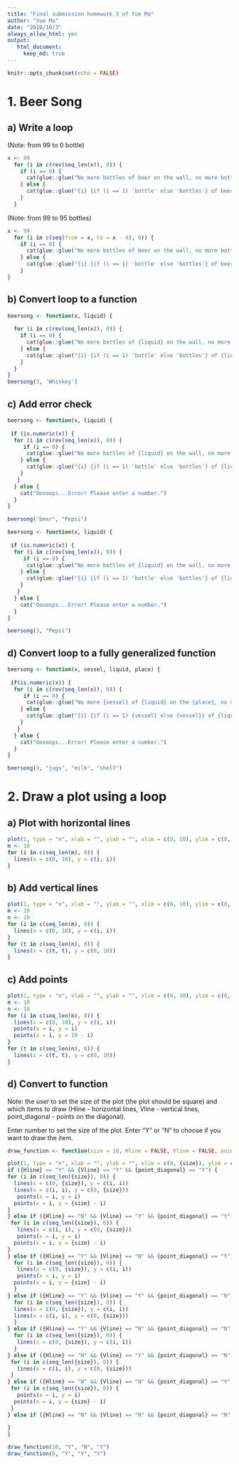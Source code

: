 ```yaml
---
title: "Final submission homework 3 of Yue Ma"
author: "Yue Ma"
date: "2018/10/3"
always_allow_html: yes
output: 
   html_document:
     keep_md: true
---
```


```r
knitr::opts_chunk$set(echo = FALSE)
```

# 1. Beer Song

## a) Write a loop

(Note: from 99 to 0 bottle)

```r
x <- 99
  for (i in c(rev(seq_len(x)), 0)) {
    if (i == 0) {
      cat(glue::glue("No more bottles of beer on the wall, no more bottles of beer.\n Go to the store and buy some more, {x} bottles of beer on the wall."))
    } else {
      cat(glue::glue("{i} {if (i == 1) 'bottle' else 'bottles'} of beer on the wall, {i} {if (i == 1) 'bottle' else 'bottles'} of beer.\n Take one down and pass it around, {if (i == 1) 'no more' else i - 1} bottles of beer on the wall. \n \n \n"))
    }
  }
```

(Note: from 99 to 95 bottles)

```r
x <- 99
  for (i in c(seq(from = x, to = x - 4), 0)) {
    if (i == 0) {
      cat(glue::glue("No more bottles of beer on the wall, no more bottles of beer.\n Go to the store and buy some more, {x} bottles of beer on the wall."))
    } else {
      cat(glue::glue("{i} {if (i == 1) 'bottle' else 'bottles'} of beer on the wall, {i} {if (i == 1) 'bottle' else 'bottles'} of beer.\n Take one down and pass it around, {if (i == 1) 'no more' else i - 1} bottles of beer on the wall. \n \n \n"))
    }
}
```

## b) Convert loop to a function

```r
beersong <- function(x, liquid) {
  
  for (i in c(rev(seq_len(x)), 0)) {
    if (i == 0) {
      cat(glue::glue("No more bottles of {liquid} on the wall, no more bottles of wall.\n Go to the store and buy some more, {x} bottles of {liquid} on the wall."))
    } else {
      cat(glue::glue("{i} {if (i == 1) 'bottle' else 'bottles'} of {liquid} on the wall, {i} {if (i == 1) 'bottle' else 'bottles'} of {liquid}.\n Take one down and pass it around, {if (i == 1) 'no more' else i - 1} bottles of {liquid} on the wall. \n \n \n"))
    }
  }
}
beersong(3, 'Whiskey')
```

## c) Add error check

```r
beersong <- function(x, liquid) {
  
 if (is.numeric(x)) {
  for (i in c(rev(seq_len(x)), 0)) {
     if (i == 0) {
      cat(glue::glue("No more bottles of {liquid} on the wall, no more bottles of wall.\n Go to the store and buy some more, {x} bottles of {liquid} on the wall."))
    } else {
      cat(glue::glue("{i} {if (i == 1) 'bottle' else 'bottles'} of {liquid} on the wall, {i} {if (i == 1) 'bottle' else 'bottles'} of {liquid}.\n Take one down and pass it around, {if (i == 1) 'no more' else i - 1} bottles of {liquid} on the wall. \n \n \n"))
    }
   } 
  } else {
    cat("Ooooops...Error! Please enter a number.")
  }  
}  

beersong("beer", "Pepsi")
```

```r
beersong <- function(x, liquid) {
  
 if (is.numeric(x)) {
  for (i in c(rev(seq_len(x)), 0)) {
     if (i == 0) {
      cat(glue::glue("No more bottles of {liquid} on the wall, no more bottles of wall.\n Go to the store and buy some more, {x} bottles of {liquid} on the wall."))
    } else {
      cat(glue::glue("{i} {if (i == 1) 'bottle' else 'bottles'} of {liquid} on the wall, {i} {if (i == 1) 'bottle' else 'bottles'} of {liquid}.\n Take one down and pass it around, {if (i == 1) 'no more' else i - 1} bottles of {liquid} on the wall. \n \n \n"))
    }
   } 
  } else {
    cat("Ooooops...Error! Please enter a number.")
  }  
}  

beersong(3, "Pepsi")
```

## d) Convert loop to a fully generalized function

```r
beersong <- function(x, vessel, liquid, place) {
  
 if(is.numeric(x)) {
  for (i in c(rev(seq_len(x)), 0)) {
     if (i == 0) {
      cat(glue::glue("No more {vessel} of {liquid} on the {place}, no more {vessel} of {place}.\n Go to the store and buy some more, {x} {vessel}s of {liquid} on the {place}."))
    } else {
      cat(glue::glue("{i} {if (i == 1) {vessel} else {vessel}} of {liquid} on the {place}, {i} {if (i == 1) {vessel} else {vessel}} of {liquid}.\n Take one down and pass it around, {if (i == 1) 'no more' else i - 1} {vessel} of {liquid} on the {place}. \n \n \n"))
    }
   } 
  } else {
    cat("Ooooops...Error! Please enter a number.")
  }  
}  

beersong(3, "jugs", "milk", "shelf")
```

# 2. Draw a plot using a loop

## a) Plot with horizontal lines

```r
plot(1, type = "n", xlab = "", ylab = "", xlim = c(0, 10), ylim = c(0, 10))
m <- 10
for (i in c(seq_len(m), 0)) {
  lines(x = c(0, 10), y = c(i, i))
}
```

## b) Add vertical lines

```r
plot(1, type = "n", xlab = "", ylab = "", xlim = c(0, 10), ylim = c(0, 10))
m <- 10
n <- 10
for (i in c(seq_len(m), 0)) {
  lines(x = c(0, 10), y = c(i, i))
}
for (t in c(seq_len(n), 0)) {
  lines(x = c(t, t), y = c(0, 10))
}
```

## c) Add points

```r
plot(1, type = "n", xlab = "", ylab = "", xlim = c(0, 10), ylim = c(0, 10))
m <- 10
n <- 10
for (i in c(seq_len(m), 0)) {
  lines(x = c(0, 10), y = c(i, i))
  points(x = i, y = i)
  points(x = i, y = 10 - i)
}
for (t in c(seq_len(n), 0)) {
  lines(x = c(t, t), y = c(0, 10))
}
```

## d) Convert to function

Note: the user to set the size of the plot (the plot should be square) and which items to draw (Hline - horizontal lines, Vline - vertical lines, point_diagonal - points on the diagonal). 

Enter number to set the size of the plot.
Enter "Y" or "N" to choose if you want to draw the item.

```r

draw_function <- function(size = 10, Hline = FALSE, Vline = FALSE, point_diagonal = TRUE) {

plot(1, type = "n", xlab = "", ylab = "", xlim = c(0, {size}), ylim = c(0, {size}))
if ({Hline} == "Y" && {Vline} == "Y" && {point_diagonal} == "Y") {
for (i in c(seq_len({size}), 0)) {
  lines(x = c(0, {size}), y = c(i, i))
  lines(x = c(i, i), y = c(0, {size}))
   points(x = i, y = i)
  points(x = i, y = {size} - i)
} 
} else if ({Hline} == "N" && {Vline} == "Y" && {point_diagonal} == "Y") {
 for (i in c(seq_len({size}), 0)) {
   lines(x = c(i, i), y = c(0, {size}))
   points(x = i, y = i)
  points(x = i, y = {size} - i)
}
} else if ({Hline} == "Y" && {Vline} == "N" && {point_diagonal} == "Y") {
  for (i in c(seq_len({size}), 0)) {
   lines(x = c(0, {size}), y = c(i, i))
   points(x = i, y = i)
  points(x = i, y = {size} - i)
  }
} else if ({Hline} == "Y" && {Vline} == "Y" && {point_diagonal} == "N") {
  for (i in c(seq_len({size}), 0)) {
  lines(x = c(0, {size}), y = c(i, i))
  lines(x = c(i, i), y = c(0, {size}))
  }
} else if ({Hline} == "Y" && {Vline} == "N" && {point_diagonal} == "N") {
  for (i in c(seq_len({size}), 0)) {
   lines(x = c(0, {size}), y = c(i, i))
  }
} else if ({Hline} == "N" && {Vline} == "Y" && {point_diagonal} == "N") {
 for (i in c(seq_len({size}), 0)) {
   lines(x = c(i, i), y = c(0, {size}))
 }
} else if ({Hline} == "N" && {Vline} == "N" && {point_diagonal} == "Y") {
 for (i in c(seq_len({size}), 0)) {
   points(x = i, y = i)
  points(x = i, y = {size} - i)
 }
} else if ({Hline} == "N" && {Vline} == "N" && {point_diagonal} == "N") {

}
}  

draw_function(10, "Y", "N", "Y")
draw_function(8, "Y", "Y", "Y")
  
```


